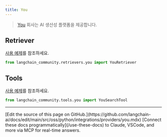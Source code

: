 ```yaml
---
title: You
---
```


>[You](https://you.com/about) 회사는 AI 생산성 플랫폼을 제공합니다.

## Retriever

[사용 예제](/oss/python/integrations/retrievers/you-retriever)를 참조하세요.

```python
from langchain_community.retrievers.you import YouRetriever
```

## Tools

[사용 예제](/oss/python/integrations/tools/you)를 참조하세요.

```python
from langchain_community.tools.you import YouSearchTool
```

---

<Callout icon="pen-to-square" iconType="regular">
    [Edit the source of this page on GitHub.](https://github.com/langchain-ai/docs/edit/main/src/oss/python/integrations/providers/you.mdx)
</Callout>
<Tip icon="terminal" iconType="regular">
    [Connect these docs programmatically](/use-these-docs) to Claude, VSCode, and more via MCP for    real-time answers.
</Tip>
